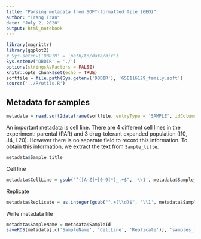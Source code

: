 ```yaml
---
title: "Parsing metadata from SOFT-formatted file (GEO)"
author: "Trang Tran"
date: "July 2, 2020"
output: html_notebook
---
```


```r
library(magrittr)
library(ggplot2)
# Sys.setenv('DBDIR' = 'path/to/data/dir')
Sys.setenv('DBDIR' = './')
options(stringsAsFactors = FALSE)
knitr::opts_chunk$set(echo = TRUE)
softfile = file.path(Sys.getenv('DBDIR'), 'GSE116129_family.soft')
source('../R/utils.R')
```


## Metadata for samples


```r
metadata = read.soft2dataframe(softfile, entryType = 'SAMPLE', idColumnName = 'SampleId')
```

An important metadata is cell line. There are 4 different cell lines in the experiment: parental (PAR) and 3 drug-tolerant expanded population (I10, J4, L20). However there is no separate field to record this information. To obtain this information, we extract the text from `Sample_title`.

```r
metadata$Sample_title
```
Cell line

```r
metadata$CellLine = gsub("^([A-Z]+[0-9]*)_.+$", '\\1', metadata$Sample_title)
```

Replicate

```r
metadata$Replicate = as.integer(gsub("^.+(\\d)$", '\\1', metadata$Sample_title))
```


Write metadata file

```r
metadata$SampleName = metadata$SampleId
saveRDS(metadata[,c('SampleName', 'CellLine', 'Replicate')], 'samples_metadata_geo.RDS')
```

